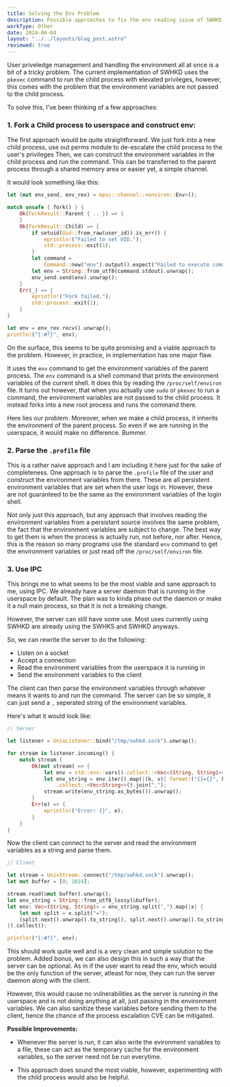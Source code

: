 ```yaml
---
title: Solving the Env Problem
description: Possible approaches to fix the env reading issue of SWHKD
workType: Other
date: 2024-06-04
layout: "../../layouts/blog_post.astro"
reviewed: true
---
```


User priveledge management and handling the environment all at once is a bit of a tricky problem.
The current implementation of SWHKD uses the `pkexec` command
to run the child process with elevated privileges, however, this comes with the problem
that the environment variables are not passed to the child process.

To solve this, I've been thinking of a few approaches:

### 1. Fork a Child process to userspace and construct env:

The first approach would be quite straightforward.
We just fork into a new child process, use out perms module to de-escalate the child process to the user's privileges
Then, we can construct the environment variables in the child process and run the command.
This can be transferred to the parent process through a shared memory area or easier yet, a simple
channel.

It would look something like this:

```rust
let (mut env_send, env_rev) = mpsc::channel::<environ::Env>();

match unsafe { fork() } {
    Ok(ForkResult::Parent { .. }) => {
    }
    Ok(ForkResult::Child) => {
        if setuid(Uid::from_raw(user_id)).is_err() {
            eprintln!("Failed to set UID.");
            std::process::exit(1);
        }
        let command =
            Command::new("env").output().expect("Failed to execute command");
        let env = String::from_utf8(command.stdout).unwrap();
        env_send.send(env).unwrap();
    }
    Err(_) => {
        eprintln!("Fork failed.");
        std::process::exit(1);
    }
}

let env = env_rev.recv().unwrap();
println!("{:#?}", env);
```

On the surface, this seems to be quite promising and a viable approach to the problem.
However, in practice, in implementation has one major flaw.

It uses the `env` command to get the environment variables of the parent process.
The `env` command is a shell command that prints the environment variables of the current shell.
It does this by reading the `/proc/self/environ` file.
It turns out however, that when you actually use `sudo` or `pkexec` to run a command, the environment variables are not passed to the child process.
It instead forks into a new root process and runs the command there.

Here lies our problem. Moreover, when we make a child process, it inherits the environment of the parent process.
So even if we are running in the userspace, it would make no difference.
Bummer.
    
### 2. Parse the `.profile` file

This is a rather naive approach and I am including it here just for the sake of completeness. 
One approach is to parse the `.profile` file of the user and construct the environment variables from there.
These are all persistent environment variables that are set when the user logs in.
However, these are not guaranteed to be the same as the environment variables of the login shell.

Not only just this approach, but any approach that involves reading the environment
variables from a persistant source involves the same problem, the fact that the environment
variables are subject to change.
The best way to get them is when the process is actually run, not before, nor after.
Hence, this is the reason so many programs use the standard `env` command to get the environment variables or
just read off the `/proc/self/environ` file.

### 3. Use IPC

This brings me to what seems to be the most viable and sane approach to me, using IPC.
We already have a server daemon that is running in the userspace by default.
The plan was to kinda phase out the daemon or make it a null main process,
so that it is not a breaking change.

However, the server can still have some use.
Most uses currently using SWHKD are already using the SWHKS and SWHKD anyways. 

So, we can rewrite the server to do the following:

- Listen on a socket
- Accept a connection
- Read the environment variables from the userspace it is running in
- Send the environment variables to the client

The client can then parse the environment variables through whatever means it wants to and run the command.
The server can be so simple, it can just send a `,` seperated string of the environment variables.

Here's what it would look like:

```rust
// Server

let listener = UnixListener::bind("/tmp/swhkd.sock").unwrap();

for stream in listener.incoming() {
    match stream {
        Ok(mut stream) => {
            let env = std::env::vars().collect::<Vec<(String, String)>>();
            let env_string = env.iter().map(|(k, v)| format!("{}={}", k, v))
                .collect::<Vec<String>>().join(",");
            stream.write(env_string.as_bytes()).unwrap();
        }
        Err(e) => {
            eprintln!("Error: {}", e);
        }
    }
}
```

Now the client can connect to the server and read the environment variables as
a string and parse them.

```rust
// Client

let stream = UnixStream::connect("/tmp/swhkd.sock").unwrap();
let mut buffer = [0; 1024];

stream.read(&mut buffer).unwrap();
let env_string = String::from_utf8_lossy(&buffer);
let env: Vec<(String, String)> = env_string.split(",").map(|x| {
    let mut split = x.split("=");
    (split.next().unwrap().to_string(), split.next().unwrap().to_string())
}).collect();

println!("{:#?}", env);
```

This should work quite well and is a very clean and simple solution to the problem.
Added bonus, we can also design this in such a way that the server can be optional.
As in if the user want to read the env, which would be the only function of the server,
atleast for now, they can run the server daemon along with the client.

However, this would cause no vulnerabilities as the server is running in the userspace and is not doing anything
at all, just passing in the environment variables.
We can also sanitize these variables before sending them to the client, hence 
the chance of the process escalation CVE can be mitigated.

**Possible Improvements:**

- Whenever the server is run, it can also write the evironment variables to a file, these
can act as the temporary cache for the environment variables, so the server need not
be run everytime.

- This approach does sound the most viable, however, experimenting with the 
child process would also be helpful.
